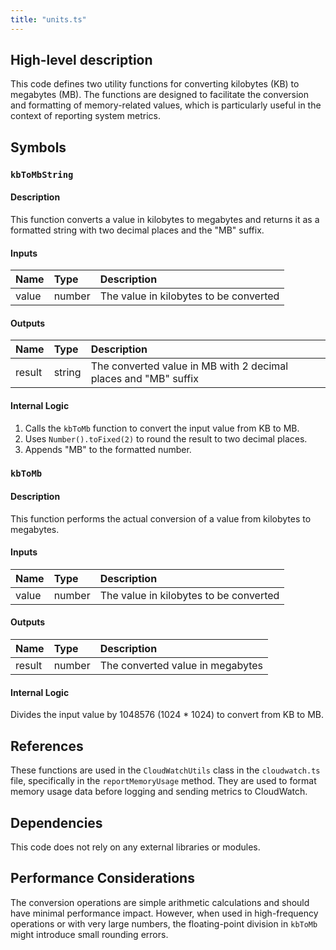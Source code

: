 ```yaml
---
title: "units.ts"
---
```


## High-level description
This code defines two utility functions for converting kilobytes (KB) to megabytes (MB). The functions are designed to facilitate the conversion and formatting of memory-related values, which is particularly useful in the context of reporting system metrics.

## Symbols

### `kbToMbString`
#### Description
This function converts a value in kilobytes to megabytes and returns it as a formatted string with two decimal places and the "MB" suffix.

#### Inputs
| Name  | Type   | Description                           |
|:------|:-------|:--------------------------------------|
| value | number | The value in kilobytes to be converted|

#### Outputs
| Name   | Type   | Description                                        |
|:-------|:-------|:---------------------------------------------------|
| result | string | The converted value in MB with 2 decimal places and "MB" suffix |

#### Internal Logic
1. Calls the `kbToMb` function to convert the input value from KB to MB.
2. Uses `Number().toFixed(2)` to round the result to two decimal places.
3. Appends "MB" to the formatted number.

### `kbToMb`
#### Description
This function performs the actual conversion of a value from kilobytes to megabytes.

#### Inputs
| Name  | Type   | Description                           |
|:------|:-------|:--------------------------------------|
| value | number | The value in kilobytes to be converted|

#### Outputs
| Name   | Type   | Description                    |
|:-------|:-------|:-------------------------------|
| result | number | The converted value in megabytes |

#### Internal Logic
Divides the input value by 1048576 (1024 * 1024) to convert from KB to MB.

## References
These functions are used in the `CloudWatchUtils` class in the `cloudwatch.ts` file, specifically in the `reportMemoryUsage` method. They are used to format memory usage data before logging and sending metrics to CloudWatch.

## Dependencies
This code does not rely on any external libraries or modules.

## Performance Considerations
The conversion operations are simple arithmetic calculations and should have minimal performance impact. However, when used in high-frequency operations or with very large numbers, the floating-point division in `kbToMb` might introduce small rounding errors.